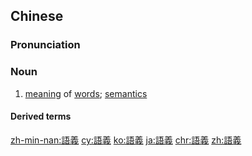 {{also|语义}}
==Chinese==
{{zh-forms|s=语义}}

===Pronunciation===
{{zh-pron
|m=yǔyì
|cat=n
}}

===Noun===
{{zh-noun}}

# [[meaning]] of [[word]]s; [[semantics]]

====Derived terms====
{{zh-der|語義場}}

[[zh-min-nan:語義]]
[[cy:語義]]
[[ko:語義]]
[[ja:語義]]
[[chr:語義]]
[[zh:語義]]